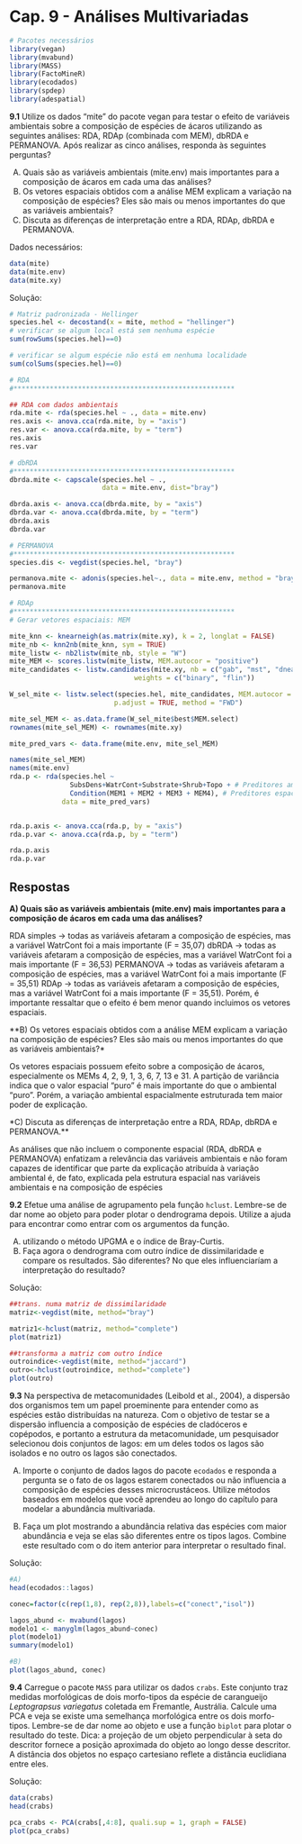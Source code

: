 # Cap. 9 - Análises Multivariadas  {-}

```r
# Pacotes necessários
library(vegan)
library(mvabund)
library(MASS)
library(FactoMineR)
library(ecodados)
library(spdep)
library(adespatial)
```

**9.1** Utilize os dados “mite” do pacote vegan para testar o efeito de variáveis ambientais sobre a composição de espécies de ácaros utilizando as seguintes análises: RDA, RDAp (combinada com MEM), dbRDA e PERMANOVA. Após realizar as cinco análises, responda às seguintes perguntas?

A) Quais são as variáveis ambientais (mite.env) mais importantes para a composição de ácaros em cada uma das análises? 
B) Os vetores espaciais obtidos com a análise MEM explicam a variação na composição de espécies? Eles são mais ou menos importantes do que as variáveis ambientais?
C) Discuta as diferenças de interpretação entre a RDA, RDAp, dbRDA e PERMANOVA.

Dados necessários:

```r
data(mite)
data(mite.env)
data(mite.xy)
```

Solução:

```r
# Matriz padronizada - Hellinger
species.hel <- decostand(x = mite, method = "hellinger")
# verificar se algum local está sem nenhuma espécie
sum(rowSums(species.hel)==0) 

# verificar se algum espécie não está em nenhuma localidade
sum(colSums(species.hel)==0) 

# RDA
#*******************************************************

## RDA com dados ambientais
rda.mite <- rda(species.hel ~ ., data = mite.env)
res.axis <- anova.cca(rda.mite, by = "axis") 
res.var <- anova.cca(rda.mite, by = "term") 
res.axis
res.var

# dbRDA
#*******************************************************
dbrda.mite <- capscale(species.hel ~ ., 
                       data = mite.env, dist="bray")

dbrda.axis <- anova.cca(dbrda.mite, by = "axis") 
dbrda.var <- anova.cca(dbrda.mite, by = "term") 
dbrda.axis
dbrda.var

# PERMANOVA
#*******************************************************
species.dis <- vegdist(species.hel, "bray")

permanova.mite <- adonis(species.hel~., data = mite.env, method = "bray")
permanova.mite

# RDAp
#*******************************************************
# Gerar vetores espaciais: MEM

mite_knn <- knearneigh(as.matrix(mite.xy), k = 2, longlat = FALSE)
mite_nb <- knn2nb(mite_knn, sym = TRUE)
mite_listw <- nb2listw(mite_nb, style = "W")
mite_MEM <- scores.listw(mite_listw, MEM.autocor = "positive")
mite_candidates <- listw.candidates(mite.xy, nb = c("gab", "mst", "dnear"), 
                               weights = c("binary", "flin"))

W_sel_mite <- listw.select(species.hel, mite_candidates, MEM.autocor = "positive",
                          p.adjust = TRUE, method = "FWD")

mite_sel_MEM <- as.data.frame(W_sel_mite$best$MEM.select)
rownames(mite_sel_MEM) <- rownames(mite.xy) 

mite_pred_vars <- data.frame(mite.env, mite_sel_MEM)

names(mite_sel_MEM)
names(mite.env)
rda.p <- rda(species.hel ~
               SubsDens+WatrCont+Substrate+Shrub+Topo + # Preditores ambientais
               Condition(MEM1 + MEM2 + MEM3 + MEM4), # Preditores espaciais
             data = mite_pred_vars)


rda.p.axis <- anova.cca(rda.p, by = "axis") 
rda.p.var <- anova.cca(rda.p, by = "term") 

rda.p.axis
rda.p.var
```

## Respostas

**A) Quais são as variáveis ambientais (mite.env) mais importantes para a composição de ácaros em cada uma das análises?**

RDA simples -> todas as variáveis afetaram a composição de espécies, mas a variável WatrCont foi a mais importante (F = 35,07)
dbRDA -> todas as variáveis afetaram a composição de espécies, mas a variável WatrCont foi a mais importante (F = 36,53)
PERMANOVA -> todas as variáveis afetaram a composição de espécies, mas a variável WatrCont foi a mais importante (F = 35,51)
RDAp -> todas as variáveis afetaram a composição de espécies, mas a variável WatrCont foi a mais importante (F = 35,51). Porém, é importante ressaltar que o efeito é bem menor quando incluimos os vetores espaciais.

**B) Os vetores espaciais obtidos com a análise MEM explicam a variação na composição de espécies? Eles são mais ou menos importantes do que as variáveis ambientais?*

Os vetores espaciais possuem efeito sobre a composição de ácaros, especialmente os MEMs 4, 2, 9, 1, 3, 6, 7, 13 e 31.
A partição de variância indica que o valor espacial "puro" é mais importante do que o ambiental "puro". Porém, a variação ambiental espacialmente estruturada tem maior poder de explicação.

*C) Discuta as diferenças de interpretação entre a RDA, RDAp, dbRDA e PERMANOVA.**

As análises que não incluem o componente espacial (RDA, dbRDA e PERMANOVA) enfatizam a relevância das variáveis ambientais e não foram capazes de identificar que parte da explicação atribuída à variação ambiental é, de fato, explicada pela estrutura espacial nas variáveis ambientais e na composição de espécies

**9.2** Efetue uma análise de agrupamento pela função `hclust`. Lembre-se de dar nome ao objeto para poder plotar o dendrograma depois. Utilize a ajuda para encontrar como entrar com os argumentos da função. 

A) utilizando o método UPGMA e o índice de Bray-Curtis. 
B) Faça agora o dendrograma com outro índice de dissimilaridade e compare os resultados. São diferentes? No que eles influenciaríam a interpretação do resultado?

Solução: 

```r
##trans. numa matriz de dissimilaridade
matriz<-vegdist(mite, method="bray")

matriz1<-hclust(matriz, method="complete")
plot(matriz1)

##transforma a matriz com outro índice
outroindice<-vegdist(mite, method="jaccard")
outro<-hclust(outroindice, method="complete")
plot(outro)
```

**9.3** Na perspectiva de metacomunidades (Leibold et al., 2004), a dispersão dos organismos tem um papel proeminente para entender como as espécies estão distribuídas na natureza. Com o objetivo de testar se a dispersão influencia a composição de espécies de cladóceros e copépodos, e portanto a estrutura da metacomunidade, um pesquisador selecionou dois conjuntos de lagos: em um deles todos os lagos são isolados e no outro os lagos são conectados. 

A) Importe o conjunto de dados lagos do pacote `ecodados` e responda a pergunta se o fato de os lagos estarem conectados ou não influencia a composição de espécies desses microcrustáceos. Utilize métodos baseados em modelos que você aprendeu ao longo do capítulo para modelar a abundância multivariada.

B) Faça um plot mostrando a abundância relativa das espécies com maior abundância e veja se elas são diferentes entre os tipos lagos. Combine este resultado com o do item anterior para interpretar o resultado final.

Solução: 

```r
#A) 
head(ecodados::lagos)

conec=factor(c(rep(1,8), rep(2,8)),labels=c("conect","isol"))

lagos_abund <- mvabund(lagos)
modelo1 <- manyglm(lagos_abund~conec)
plot(modelo1)
summary(modelo1)

#B)
plot(lagos_abund, conec)
```

**9.4** Carregue o pacote `MASS` para utilizar os dados `crabs`. Este conjunto traz medidas morfológicas de dois morfo-tipos da espécie de carangueijo *Leptograpsus variegatus* coletada em Fremantle, Austrália. Calcule uma PCA e veja se existe uma semelhança morfológica entre os dois morfo-tipos. Lembre-se de dar nome
ao objeto e use a função `biplot` para plotar o resultado do teste. Dica: a projeção de um objeto perpendicular à seta do descritor fornece a posição aproximada do objeto ao longo desse descritor. A distância dos objetos no espaço cartesiano reflete a distância euclidiana entre eles.

Solução:

```r
data(crabs)
head(crabs)

pca_crabs <- PCA(crabs[,4:8], quali.sup = 1, graph = FALSE)
plot(pca_crabs)
```
